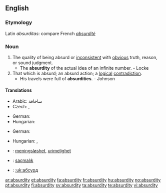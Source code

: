 ==English==

===Etymology===
Latin ''absurditas'': compare French ''[[absurdité]]''

===Noun===
{{en-noun|absurdities}}

# The quality of being absurd or [[inconsistent]] with [[obvious]] truth, reason, or sound judgment.
#* The '''absurdity''' of the actual idea of an infinite number. - Locke
# That which is absurd; an absurd action; a [[logical]] [[contradiction]].
#* His travels were full of '''absurdities'''. - Johnson

====Translations====
{{trans-top|the quality of being absurd}}
* Arabic: ساخافة
* Czech: {{t-|cs|absurdnost|f}}, {{t-|cs|absurdita|f}}
{{trans-mid}}
* German: {{t-|de|Absurdität|f}}
* Hungarian: {{t+|hu|abszurdum}}
{{trans-bottom}}
{{trans-top|an absurd action}}
* German: {{t-|de|Absurdität|f}}
{{trans-mid}}
* Hungarian: {{t+|hu|abszurdum}}, {{t|hu|képtelenség}}
{{trans-bottom}}

{{checktrans-top}}
* {{ttbc|Norwegian}}: [[meningsløshet]], [[urimelighet]] {{c}}
* {{ttbc|Turkish}}: [[saçmalık]]
* {{ttbc|Ukrainian}}: [[:uk:абсурд]]
{{checktrans-bottom}}

[[ar:absurdity]]
[[et:absurdity]]
[[fa:absurdity]]
[[fr:absurdity]]
[[hu:absurdity]]
[[no:absurdity]]
[[pt:absurdity]]
[[fi:absurdity]]
[[sv:absurdity]]
[[ta:absurdity]]
[[te:absurdity]]
[[vi:absurdity]]